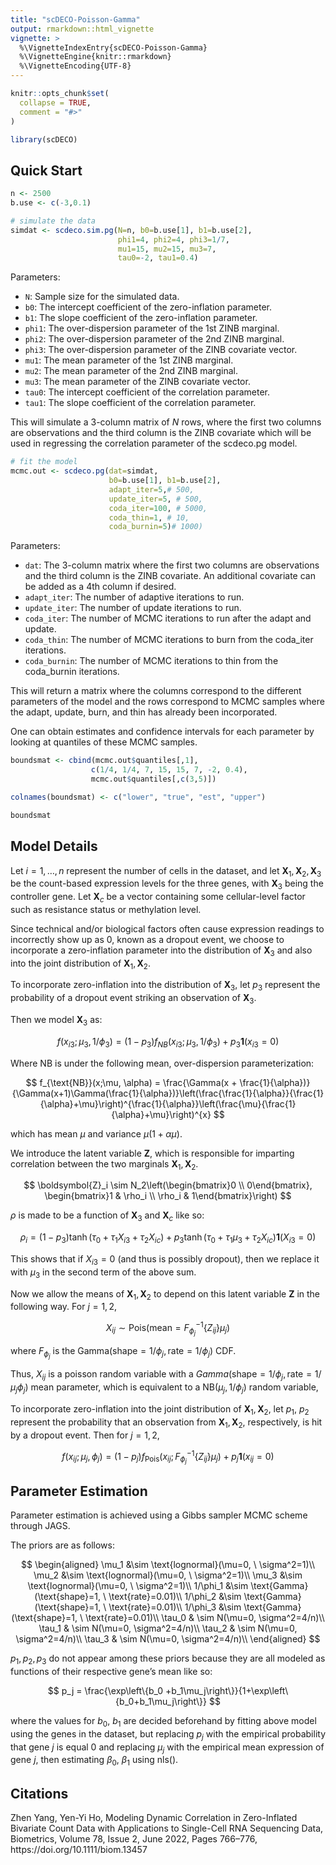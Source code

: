 ```yaml
---
title: "scDECO-Poisson-Gamma"
output: rmarkdown::html_vignette
vignette: >
  %\VignetteIndexEntry{scDECO-Poisson-Gamma}
  %\VignetteEngine{knitr::rmarkdown}
  %\VignetteEncoding{UTF-8}
---
```


```r
knitr::opts_chunk$set(
  collapse = TRUE,
  comment = "#>"
)
```

```r
library(scDECO)
```

## Quick Start


```r
n <- 2500
b.use <- c(-3,0.1)

# simulate the data
simdat <- scdeco.sim.pg(N=n, b0=b.use[1], b1=b.use[2],
                        phi1=4, phi2=4, phi3=1/7,
                        mu1=15, mu2=15, mu3=7,
                        tau0=-2, tau1=0.4)
```

Parameters:

* `N`: Sample size for the simulated data.
* `b0`: The intercept coefficient of the zero-inflation parameter. 
* `b1`: The slope coefficient of the zero-inflation parameter. 
* `phi1`: The over-dispersion parameter of the 1st ZINB marginal.
* `phi2`: The over-dispersion parameter of the 2nd ZINB marginal.
* `phi3`: The over-dispersion parameter of the ZINB covariate vector. 
* `mu1`: The mean parameter of the 1st ZINB marginal.
* `mu2`: The mean parameter of the 2nd ZINB marginal.
* `mu3`: The mean parameter of the ZINB covariate vector.
* `tau0`: The intercept coefficient of the correlation parameter. 
* `tau1`: The slope coefficient of the correlation parameter.

This will simulate a 3-column matrix of $N$ rows, where the first two columns are observations and the third column is the ZINB covariate which will be used in regressing the correlation parameter of the scdeco.pg model. 

```r
# fit the model
mcmc.out <- scdeco.pg(dat=simdat,
                      b0=b.use[1], b1=b.use[2],
                      adapt_iter=5,# 500,
                      update_iter=5, # 500,
                      coda_iter=100, # 5000,
                      coda_thin=1, # 10,
                      coda_burnin=5)# 1000)
```

Parameters:

* `dat`: The 3-column matrix where the first two columns are observations and the third column is the ZINB covariate. An additional covariate can be added as a 4th column if desired.
* `adapt_iter`: The number of adaptive iterations to run.
* `update_iter`: The number of update iterations to run.
* `coda_iter`: The number of MCMC iterations to run after the adapt and update.
* `coda_thin`: The number of MCMC iterations to burn from the coda_iter iterations.
* `coda_burnin`: The number of MCMC iterations to thin from the coda_burnin iterations.
  
This will return a matrix where the columns correspond to the different parameters of the model and the rows correspond to MCMC samples where the adapt, update, burn, and thin has already been incorporated. 

One can obtain estimates and confidence intervals for each parameter by looking at quantiles of these MCMC samples.

```r
boundsmat <- cbind(mcmc.out$quantiles[,1],
                  c(1/4, 1/4, 7, 15, 15, 7, -2, 0.4), 
                  mcmc.out$quantiles[,c(3,5)])

colnames(boundsmat) <- c("lower", "true", "est", "upper")

boundsmat
```



## Model Details

Let $i=1,\dots,n$ represent the number of cells in the dataset, and let $\boldsymbol{X}_1, \boldsymbol{X}_2, \boldsymbol{X}_3$ be the count-based expression levels for the three genes, with $\boldsymbol{X}_3$ being the controller gene. Let $\boldsymbol{X}_c$ be a vector containing some cellular-level factor such as resistance status or methylation level.

Since technical and/or biological factors often cause expression readings to incorrectly show up as $0$, known as a dropout event, we choose to incorporate a zero-inflation parameter into the distribution of $\boldsymbol{X}_3$ and also into the joint distribution of $\boldsymbol{X}_1, \boldsymbol{X}_2$.

To incorporate zero-inflation into the distribution of $\boldsymbol{X}_3$, let $p_3$ represent the probability of a dropout event striking an observation of $\boldsymbol{X}_3$.


Then we model $\boldsymbol{X}_3$ as:


$$
f(x_{i3}; \mu_3, 1/\phi_3) =  (1-p_3)f_{NB}(x_{i3}; \mu_3, 1/\phi_3) + p_3\boldsymbol{1}(x_{i3}=0)
$$

Where NB is under the following mean, over-dispersion parameterization:

$$
f_{\text{NB}}(x;\mu, \alpha) = \frac{\Gamma(x + \frac{1}{\alpha})}{\Gamma(x+1)\Gamma(\frac{1}{\alpha})}\left(\frac{\frac{1}{\alpha}}{\frac{1}{\alpha}+\mu}\right)^{\frac{1}{\alpha}}\left(\frac{\mu}{\frac{1}{\alpha}+\mu}\right)^{x}
$$

which has mean $\mu$ and variance $\mu(1+\alpha\mu)$. 


We introduce the latent variable $\boldsymbol{Z}$, which is responsible for imparting correlation between the two marginals $\boldsymbol{X}_1, \boldsymbol{X}_2$. 

$$
\boldsymbol{Z}_i \sim N_2\left(\begin{bmatrix}0 \\ 0\end{bmatrix}, \begin{bmatrix}1 & \rho_i \\ \rho_i & 1\end{bmatrix}\right)
$$

$\rho$ is made to be a function of $\boldsymbol{X}_{3}$ and $\boldsymbol{X}_c$ like so:

$$
\rho_i = (1-p_3)\tanh\left(\tau_0 + \tau_1 X_{i3} + \tau_2 X_{ic}\right) + p_3\tanh\left(\tau_0 + \tau_1 \mu_3 + \tau_2 X_{ic}\right)\boldsymbol{1}(X_{i3}=0)
$$

This shows that if $X_{i3}=0$ (and thus is possibly dropout), then we replace it with $\mu_3$ in the second term of the above sum.

Now we allow the means of $\boldsymbol{X}_1, \boldsymbol{X}_2$ to depend on this latent variable $\boldsymbol{Z}$ in the following way. For $j=1,2$,

$$
X_{ij} \sim \text{Pois}\left(\text{mean}=F_{\phi_j}^{-1}\left\{Z_{ij}\right\}\mu_{j}\right)
$$

where $F_{\phi_j}$ is the $\text{Gamma}\left(\text{shape}=1/\phi_j, \text{rate}=1/\phi_j\right)$ CDF.

Thus, $X_{ij}$ is a poisson random variable with a $Gamma(\text{shape}=1/\phi_j, \text{rate}=1/\mu_j\phi_j)$ mean parameter, which is equivalent to a $\text{NB}\left(\mu_{j}, 1/\phi_j\right)$ random variable, 


To incorporate zero-inflation into the joint distribution of $\boldsymbol{X}_1, \boldsymbol{X}_2$, let $p_1$, $p_2$ represent the probability that an observation from $\boldsymbol{X}_1, \boldsymbol{X}_2$, respectively, is hit by a dropout event. Then for $j=1,2$,

$$
f(x_{ij}; \mu_j, \phi_j) =  (1-p_j)f_{\text{Pois}}\left(x_{ij}; F_{\phi_j}^{-1}\left\{Z_{ij}\right\}\mu_{j}\right) + p_j\boldsymbol{1}(x_{ij}=0)
$$


## Parameter Estimation

Parameter estimation is achieved using a Gibbs sampler MCMC scheme through JAGS. 

The priors are as follows:

$$
\begin{aligned}
\mu_1 &\sim \text{lognormal}(\mu=0, \ \sigma^2=1)\\
\mu_2 &\sim \text{lognormal}(\mu=0, \ \sigma^2=1)\\
\mu_3 &\sim \text{lognormal}(\mu=0, \ \sigma^2=1)\\
1/\phi_1 &\sim \text{Gamma}(\text{shape}=1, \ \text{rate}=0.01)\\
1/\phi_2 &\sim \text{Gamma}(\text{shape}=1, \ \text{rate}=0.01)\\
1/\phi_3 &\sim \text{Gamma}(\text{shape}=1, \ \text{rate}=0.01)\\
\tau_0 & \sim  N(\mu=0, \sigma^2=4/n)\\
\tau_1 & \sim  N(\mu=0, \sigma^2=4/n)\\
\tau_2 & \sim  N(\mu=0, \sigma^2=4/n)\\
\tau_3 & \sim  N(\mu=0, \sigma^2=4/n)\\
\end{aligned}
$$


$p_1, p_2, p_3$ do not appear among these priors because they are all modeled as functions of their respective gene's mean like so:

$$
p_j = \frac{\exp\left\{b_0 +b_1\mu_j\right\}}{1+\exp\left\{b_0+b_1\mu_j\right\}}
$$

where the values for $b_0$, $b_1$ are decided beforehand by fitting above model using \textit{all} the genes in the dataset, but replacing $p_j$ with the empirical probability that gene $j$ is equal $0$ and replacing $\mu_j$ with the empirical mean expression of gene $j$, then estimating $\beta_0$, $\beta_1$ using nls().


## Citations

Zhen Yang, Yen-Yi Ho, Modeling Dynamic Correlation in Zero-Inflated Bivariate Count Data with Applications to Single-Cell RNA Sequencing Data, Biometrics, Volume 78, Issue 2, June 2022, Pages 766–776, https://doi.org/10.1111/biom.13457




